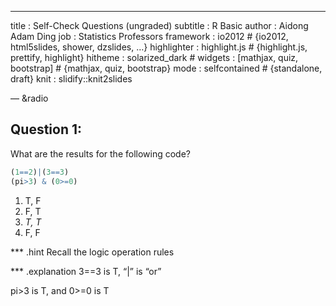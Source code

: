 ---
title       : Self-Check Questions (ungraded)
subtitle    : R Basic
author      : Aidong Adam Ding
job         : Statistics Professors
framework   : io2012        # {io2012, html5slides, shower, dzslides, ...}
highlighter : highlight.js  # {highlight.js, prettify, highlight}
hitheme     : solarized_dark      # 
widgets     : [mathjax, quiz, bootstrap]            # {mathjax, quiz, bootstrap}
mode        : selfcontained # {standalone, draft}
knit        : slidify::knit2slides

--- &radio

## Question 1: 

What are the results for the following code?
```r
(1==2)|(3==3)
(pi>3) & (0>=0)
```

1. T, F
2. F, T
3. _T, T_
4. F, F


*** .hint
Recall the logic operation rules 

*** .explanation
3==3 is T, "|" is "or"

pi>3 is T, and 0>=0 is T

